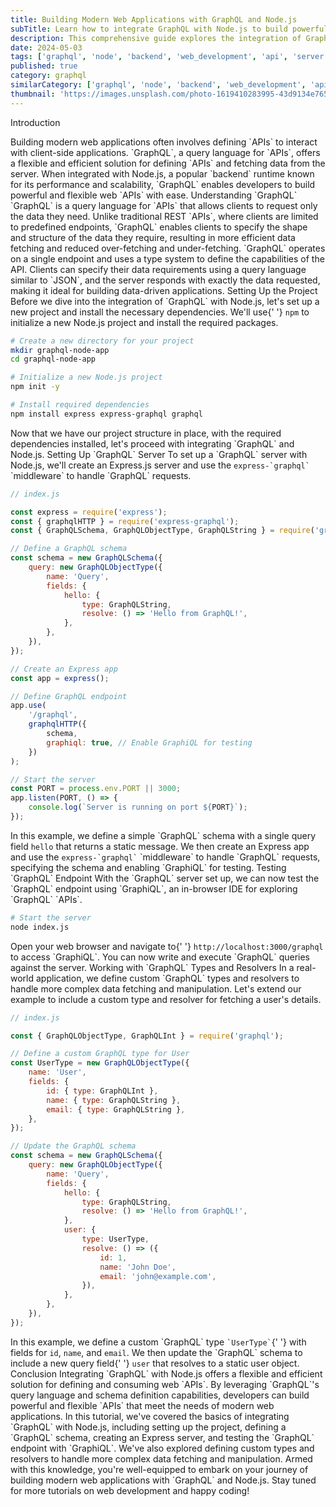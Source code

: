 ```yaml
---
title: Building Modern Web Applications with GraphQL and Node.js
subTitle: Learn how to integrate GraphQL with Node.js to build powerful web applications
description: This comprehensive guide explores the integration of GraphQL, a query language for APIs, with Node.js, a popular backend runtime. Discover how to build flexible and efficient web APIs with GraphQL and Node.js.
date: 2024-05-03
tags: ['graphql', 'node', 'backend', 'web_development', 'api', 'server']
published: true
category: graphql
similarCategory: ['graphql', 'node', 'backend', 'web_development', 'api', 'server']
thumbnail: 'https://images.unsplash.com/photo-1619410283995-43d9134e7656?q=80&w=2070&auto=format&fit=crop&ixlib=rb-4.0.3&ixid=M3wxMjA3fDB8MHxwaG90by1wYWdlfHx8fGVufDB8fHx8fA%3D%3D'
---
```


<Heading type="danger">Introduction</Heading>

<Paragraph>
    Building modern web applications often involves defining `APIs` to interact
    with client-side applications. `GraphQL`, a query language for `APIs`,
    offers a flexible and efficient solution for defining `APIs` and fetching
    data from the server. When integrated with Node.js, a popular `backend`
    runtime known for its performance and scalability, `GraphQL` enables
    developers to build powerful and flexible web `APIs` with ease.
</Paragraph>
<Heading>Understanding `GraphQL`</Heading>

<Paragraph>
    `GraphQL` is a query language for `APIs` that allows clients to request only
    the data they need. Unlike traditional REST `APIs`, where clients are
    limited to predefined endpoints, `GraphQL` enables clients to specify the
    shape and structure of the data they require, resulting in more efficient
    data fetching and reduced over-fetching and under-fetching.
</Paragraph>
<Paragraph>
    `GraphQL` operates on a single endpoint and uses a type system to define the
    capabilities of the API. Clients can specify their data requirements using a
    query language similar to `JSON`, and the server responds with exactly the
    data requested, making it ideal for building data-driven applications.
</Paragraph>
<Heading>Setting Up the Project</Heading>

<Paragraph>
    Before we dive into the integration of `GraphQL` with Node.js, let's set up
    a new project and install the necessary dependencies. We'll use{' '}
    <code>npm</code> to initialize a new Node.js project and install the
    required packages.
</Paragraph>

```bash
# Create a new directory for your project
mkdir graphql-node-app
cd graphql-node-app

# Initialize a new Node.js project
npm init -y

# Install required dependencies
npm install express express-graphql graphql
```

<Paragraph>
    Now that we have our project structure in place, with the required
    dependencies installed, let's proceed with integrating `GraphQL` and
    Node.js.
</Paragraph>
<Heading>Setting Up `GraphQL` Server</Heading>

<Paragraph>
    To set up a `GraphQL` server with Node.js, we'll create an Express.js server
    and use the <code>express-`graphql`</code> `middleware` to handle `GraphQL`
    requests.
</Paragraph>

```javascript
// index.js

const express = require('express');
const { graphqlHTTP } = require('express-graphql');
const { GraphQLSchema, GraphQLObjectType, GraphQLString } = require('graphql');

// Define a GraphQL schema
const schema = new GraphQLSchema({
    query: new GraphQLObjectType({
        name: 'Query',
        fields: {
            hello: {
                type: GraphQLString,
                resolve: () => 'Hello from GraphQL!',
            },
        },
    }),
});

// Create an Express app
const app = express();

// Define GraphQL endpoint
app.use(
    '/graphql',
    graphqlHTTP({
        schema,
        graphiql: true, // Enable GraphiQL for testing
    })
);

// Start the server
const PORT = process.env.PORT || 3000;
app.listen(PORT, () => {
    console.log(`Server is running on port ${PORT}`);
});
```

<Paragraph>
    In this example, we define a simple `GraphQL` schema with a single query
    field <code>hello</code> that returns a static message. We then create an
    Express app and use the <code>express-`graphql`</code> `middleware` to
    handle `GraphQL` requests, specifying the schema and enabling `GraphiQL` for
    testing.
</Paragraph>
<Heading>Testing `GraphQL` Endpoint</Heading>

<Paragraph>
    With the `GraphQL` server set up, we can now test the `GraphQL` endpoint
    using `GraphiQL`, an in-browser IDE for exploring `GraphQL` `APIs`.
</Paragraph>

```bash
# Start the server
node index.js
```

<Paragraph>
    Open your web browser and navigate to{' '}
    <code>http://localhost:3000/graphql</code> to access `GraphiQL`. You can now
    write and execute `GraphQL` queries against the server.
</Paragraph>
<Heading>Working with `GraphQL` Types and Resolvers</Heading>

<Paragraph>
    In a real-world application, we define custom `GraphQL` types and resolvers
    to handle more complex data fetching and manipulation. Let's extend our
    example to include a custom type and resolver for fetching a user's details.
</Paragraph>

```javascript
// index.js

const { GraphQLObjectType, GraphQLInt } = require('graphql');

// Define a custom GraphQL type for User
const UserType = new GraphQLObjectType({
    name: 'User',
    fields: {
        id: { type: GraphQLInt },
        name: { type: GraphQLString },
        email: { type: GraphQLString },
    },
});

// Update the GraphQL schema
const schema = new GraphQLSchema({
    query: new GraphQLObjectType({
        name: 'Query',
        fields: {
            hello: {
                type: GraphQLString,
                resolve: () => 'Hello from GraphQL!',
            },
            user: {
                type: UserType,
                resolve: () => ({
                    id: 1,
                    name: 'John Doe',
                    email: 'john@example.com',
                }),
            },
        },
    }),
});
```

<Paragraph>
    In this example, we define a custom `GraphQL` type <code>`UserType`</code>{' '}
    with fields for <code>id</code>, <code>name</code>, and <code>email</code>.
    We then update the `GraphQL` schema to include a new query field{' '}
    <code>user</code> that resolves to a static user object.
</Paragraph>
<Heading>Conclusion</Heading>

<Paragraph>
    Integrating `GraphQL` with Node.js offers a flexible and efficient solution
    for defining and consuming web `APIs`. By leveraging `GraphQL`'s query
    language and schema definition capabilities, developers can build powerful
    and flexible `APIs` that meet the needs of modern web applications.
</Paragraph>
<Paragraph>
    In this tutorial, we've covered the basics of integrating `GraphQL` with
    Node.js, including setting up the project, defining a `GraphQL` schema,
    creating an Express server, and testing the `GraphQL` endpoint with
    `GraphiQL`. We've also explored defining custom types and resolvers to
    handle more complex data fetching and manipulation. Armed with this
    knowledge, you're well-equipped to embark on your journey of building modern
    web applications with `GraphQL` and Node.js.
</Paragraph>
Stay tuned for more tutorials on web development and happy coding!
